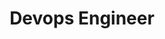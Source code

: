 ---
title: "Devops Engineer"
slug: "devops-engineer"
tags: [Full Time, Junior Level]
overview: "We are looking for a detail-oriented, adaptable full-stack software professional to join our multi-functional team to help develop and deliver world-class applications for our customers. You are expected to work independently or within the team to build solutions that are efficient and scalable. You will write clean, maintainable, testable code that adheres to the industry best practices, and be completely responsible for full software development lifecycle from conception to deployment."
objectives:
    - "Master the art of software development while working on various programming languages, frameworks and tools across frontend, backend, and infrastructure."
    - "Interact with customers and product specialists to understand the scope of the software, and work with the development team to ideate software solutions."
    - "Ensure code quality, integrity and organization for continued maintainability of the codebase."
    - "Design secure infrastructure by practicing the Principle of Least Privilege."
responsibilities:
    - "Plan, create, and maintain CI/CD Pipelines for various services."
    - "Containerize services and workloads efficiently, and deploy them on large-scale using Docker and Kubernetes."
    - "Constantly look for opportunities to optimize the current infrastructure in terms of efficiency and cost."
    - "Monitor existing services for uptime, error rates or any anomaly, and work closely with the development teams to address any issues you discover."
    - "Make sure all of our servers running on AWS, GCP, and DigitalOcean are up-to-date and secure."
qualifications:
    - "Ability to pre-conceive and address things that could go wrong in the system design before they do"
    - "Great eye for details"
    - "Strong understanding of networks, protocols, and computers in general, and ability to model complex systems"
    - "Strong written and verbal communication"
payRange: "3-5.4 LPA CTC"
experience: "0-1+ years of relevant experience"
place: "Rajkot"
jobType: "Full Time"
jobCategory: "Junior Level"
postedDate: "2025-03-23"
applyLink: "https://forms.gle/EpHv84TTsDvUuNCf6"
---